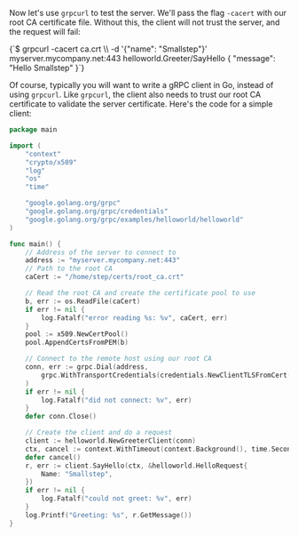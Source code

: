 Now let's use `grpcurl` to test the server.
We'll pass the flag `-cacert` with our root CA certificate file.
Without this, the client will not trust the server, and the request will fail:

<CodeBlock language="shell-session" copyText='grpcurl -cacert ca.crt -d &apos;{"name": "Smallstep"}&apos; myserver.mycompany.net:443 helloworld.Greeter/SayHello'>
{`$ grpcurl -cacert ca.crt \\
-d '{"name": "Smallstep"}' myserver.mycompany.net:443 helloworld.Greeter/SayHello
{
  "message": "Hello Smallstep"
}`}
</CodeBlock>

Of course, typically you will want to write a gRPC client in Go, instead of using `grpcurl`. 
Like `grpcurl`, the client also needs to trust our root CA certificate to validate the server certificate.
Here's the code for a simple client:

```go
package main

import (
	"context"
	"crypto/x509"
	"log"
	"os"
	"time"

	"google.golang.org/grpc"
	"google.golang.org/grpc/credentials"
	"google.golang.org/grpc/examples/helloworld/helloworld"
)

func main() {
	// Address of the server to connect to
	address := "myserver.mycompany.net:443"
	// Path to the root CA
	caCert := "/home/step/certs/root_ca.crt"

	// Read the root CA and create the certificate pool to use
	b, err := os.ReadFile(caCert)
	if err != nil {
		log.Fatalf("error reading %s: %v", caCert, err)
	}
	pool := x509.NewCertPool()
	pool.AppendCertsFromPEM(b)

	// Connect to the remote host using our root CA
	conn, err := grpc.Dial(address,
		grpc.WithTransportCredentials(credentials.NewClientTLSFromCert(pool, "")),
	)
	if err != nil {
		log.Fatalf("did not connect: %v", err)
	}
	defer conn.Close()

	// Create the client and do a request
	client := helloworld.NewGreeterClient(conn)
	ctx, cancel := context.WithTimeout(context.Background(), time.Second)
	defer cancel()
	r, err := client.SayHello(ctx, &helloworld.HelloRequest{
		Name: "Smallstep",
	})
	if err != nil {
		log.Fatalf("could not greet: %v", err)
	}
	log.Printf("Greeting: %s", r.GetMessage())
}
```